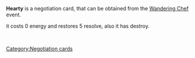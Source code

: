 '''Hearty''' is a negotiation card, that can be obtained from the [[Wandering Chef]] event.

it costs 0 energy and restores 5 resolve, also it has destroy.

<br />
[[Category:Negotiation cards]]